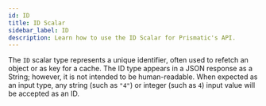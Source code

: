 ```yaml
---
id: ID
title: ID Scalar
sidebar_label: ID
description: Learn how to use the ID Scalar for Prismatic's API.
---
```


The `ID` scalar type represents a unique identifier, often used to refetch an object or as key for a cache. The ID type appears in a JSON response as a String; however, it is not intended to be human-readable. When expected as an input type, any string (such as `"4"`) or integer (such as `4`) input value will be accepted as an ID.

